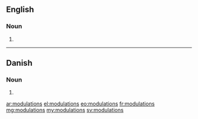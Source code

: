 ==English==

===Noun===
{{head|en|plural}}

# {{plural of|modulation|lang=en}}

----

==Danish==

===Noun===
{{head|da|noun form|g=c}}

# {{genitive singular indefinite of|modulation|lang=da}}

[[ar:modulations]]
[[el:modulations]]
[[eo:modulations]]
[[fr:modulations]]
[[mg:modulations]]
[[my:modulations]]
[[sv:modulations]]